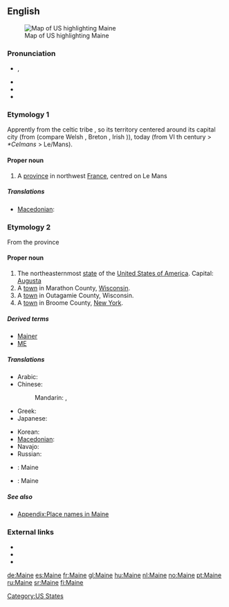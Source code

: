 {{wikipedia|dab=Maine (disambiguation)|Maine}}
{{also|maine}}
==English==
[[Image:Map of USA highlighting Maine.png|thumb|right|Map of US highlighting Maine]]

===Pronunciation===
* {{a|UK|US}} {{IPA|/meɪn/}}, {{SAMPA|/meIn/}}
* {{audio|en-us-Maine.ogg|Audio (US)}}
* {{rhymes|eɪn}}
* {{homophones|main|mane}}

===Etymology 1===
{{wikipedia|Maine (province)}}
Apprently from the celtic tribe {{term|aulerci cenomanni|lang=fr}}, so its territory centered around its capital city  {{term|Vindinon||white place|lang=fr}} (from {{etyl|cel|fr}} {{term||vindo-|white}} (compare Welsh {{term|gwyn|lang=cy}}, Breton {{term|gwen|lang=br}}, Irish {{term|finn|lang=ga}})), today {{term|le Mans|lang=fr}} (from {{term|Cenomannis|lang=fro}} VI th century > ''*Celmans'' > Le/Mans).

====Proper noun====
{{en-proper noun}}

# A [[province]] in northwest [[France]], centred on Le Mans

=====Translations=====
{{trans-top|province in France}}
* [[Macedonian]]: {{t|mk|Мен|m|tr=Men|sc=Cyrl|xs=Macedonian}}
{{trans-mid}}
{{trans-bottom}}

===Etymology 2===
{{wikipedia|Maine|Maine (US state)}}
From the {{etyl|fr}} province

====Proper noun====
{{en-proper noun}}

# The northeasternmost [[state]] of the [[United States of America]]. Capital: [[Augusta]]
# A [[town]] in Marathon County, [[Wisconsin]].
# A [[town]] in Outagamie County, Wisconsin.
# A [[town]] in Broome County, [[New York]].

=====Derived terms=====
* [[Mainer]]
* [[ME]]

=====Translations=====
{{trans-top|US State}}
* Arabic: {{t|ar|مين|m|tr=miin|sc=Arab}}
* Chinese:
*: Mandarin: {{t|zh|緬因州|sc=Hani}},  {{t-|zh|缅因州|tr=Miǎnyīn-zhōu|sc=Hani}}
* Greek: {{t|el|Μέιν|tr=Méin|sc=Grek}}
* Japanese: {{t|ja|メイン州|tr=Mein-shū|sc=Jpan}}
{{trans-mid}}
* Korean: {{t|ko|메인 주|tr=Mein-chu|sc=Kore}}
* [[Macedonian]]: {{t|mk|Мејн|m|tr=Mejn|sc=Cyrl|xs=Macedonian}}
* Navajo: {{tø|nv|Méínhahoodzo hahoodzo}}
* Russian: {{t|ru|Мэн|tr=Men|m|sc=Cyrl}}
{{trans-bottom}}

{{checktrans-top}}
* {{ttbc|French}}: Maine {{f}}
{{trans-mid}}
* {{ttbc|Spanish}}: Maine
{{trans-bottom}}

=====See also=====
* [[Appendix:Place names in Maine]]

===External links===
* {{pedialite|Maine, Marathon County, Wisconsin}}
* {{pedialite|Maine, Outagamie County, Wisconsin}}
* {{pedialite|Maine, New York}}

[[Category:US States]]

[[de:Maine]]
[[es:Maine]]
[[fr:Maine]]
[[gl:Maine]]
[[hu:Maine]]
[[nl:Maine]]
[[no:Maine]]
[[pt:Maine]]
[[ru:Maine]]
[[sr:Maine]]
[[fi:Maine]]